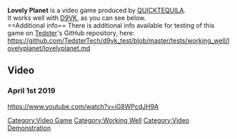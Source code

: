 <strong>Lovely Planet</strong> is a video game produced by [[QUICKTEQUILA]].
<br />
It works well with [[D9VK]], as you can see below.
<br />
==Additional info==
There is additional info available for testing of this game on [[User:Tedster|Tedster]]'s GitHub repository, here:
<br />
https://github.com/TedsterTech/d9vk_test/blob/master/tests/working_well/lovelyplanet/lovelyplanet.md

==Video==
===April 1st 2019===
<youtube>https://www.youtube.com/watch?v=iG8WPcdJH9A</youtube>

[[Category:Video Game]]
[[Category:Working Well]]
[[Category:Video Demonstration]]
